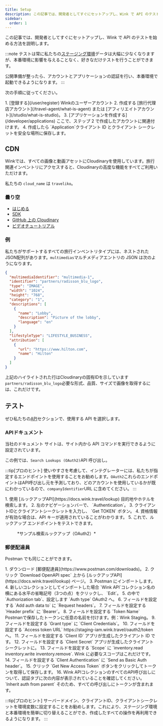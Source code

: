 ```yaml
---
title: Setup
description: この記事では、開発者としてすぐにセットアップし、Wink で API のテストを始める方法を説明します。
sidebar:
  order: 1
---
```


この記事では、開発者としてすぐにセットアップし、Wink で API のテストを始める方法を説明します。

:::note
テストは常に私たちの[ステージング環境](/getting-started/environments)データは大幅に少なくなりますが、本番環境に影響を与えることなく、好きなだけテストを行うことができます。

公開準備が整ったら、アカウントとアプリケーションの認証を行い、本番環境で起動できるようになります。
:::

次の手順に従ってください。

<Steps>
  1. [登録する](/user/register) Winkのユーザーアカウント
  2. 作成する [旅行代理店アカウント](/travel-agent/what-is-agent) または [アフィリエイトアカウント](/studio/what-is-studio)。
  3. [アプリケーションを作成する](/developer/applications) ここで、ステップ 2 で作成したアカウントに関連付けます。
  4. 作成したら `Application`クライアント ID とクライアント シークレットを安全な場所に保存します。
</Steps>


## CDN

Winkでは、すべての画像と動画アセットにCloudinaryを使用しています。旅行関連インベントリにアクセスすると、Cloudinaryの高度な機能をすべてご利用いただけます。

私たちの `cloud_name` は  `traveliko`。

### 曇り空

* [はじめる](https://cloudinary.com/documentation/dev_kickstart)
* [SDK](https://cloudinary.com/documentation/cloudinary_sdks)
* [GitHub 上の Cloudinary](https://github.com/cloudinary)
* [ビデオチュートリアル](https://cloudinary.com/documentation/cloudinary_sdks_tutorials)

### 例

私たちがサポートするすべての旅行インベントリタイプには、ネストされたJSON配列があります。`multimedias`マルチメディアエントリの JSON は次のようになります。

```json {3}
{
  "multimediaIdentifier": "multimedia-1",
  "identifier": "partners/radisson_blu_logo",
  "type": "IMAGE",
  "width": "1024",
  "height": "768",
  "category": "1",
  "descriptions": [
    {
      "name": "Lobby",
      "description": "Picture of the lobby",
      "language": "en"
    }
  ],
  "lifestyleType": "LIFESTYLE_BUSINESS",
  "attribution": [
    {
      "url": "https://www.hilton.com",
      "name": "Hilton"
    }
  ]
}
```

上記のハイライトされた行はCloudinaryの固有IDを示しています`partners/radisson_blu_logo`必要な形式、品質、サイズで画像を取得するには、これだけです。

## テスト

ぜひ私たちの[API](/developer/apis)セクションで、使用する API を選択します。

### APIドキュメント

当社のドキュメント サイトは、サイト内から API コマンドを実行できるように設定されています。

この例では、`Search Lookups (OAuth2)`API 呼び出し。

:::tip\[プロのヒント]
使いやすさを考慮して、インテグレーターには、私たちが指定するエンドポイントを使用することをお勧めします。`OAuth2`これらのエンドポイントはAPI呼び出し元を予測しており、どのアカウントを使用しているかが既にわかっているので、`companyIdentifier`URL に含めてください。
:::

<Steps>
  1. 使用 [ルックアップAPI](https://docs.wink.travel/lookup) 目的地やホテルを検索します。
  2. 左のナビゲーションバーで、 `Authentication`。
  3. クライアントIDとクライアントシークレットを入力し、 `Get TOKEN` ボタン。
  4. 資格情報が有効な場合は、API キーが適用されていることがわかります。
  5. これで、ルックアップ エンドポイントをテストできます。
</Steps>


<figure>
  <CloudinaryImage width="700" height="265" resize="scale" quality="best" alt="ルックアップAPIエンドポイント" src="academy/lookup-api-call" errorImage="noimage_opaque_nyrtl0.png" />

  <figcaption>*サンプル検索ルックアップ（OAuth2）*</figcaption>
</figure>


### 郵便配達員

Postman でも同じことができます。

<Steps>
  1. ダウンロード [郵便配達員](https://www.postman.com/downloads)。
  2. クリック `Download OpenAPI spec` 上から [ルックアップAPI](https://docs.wink.travel/lookup) ページ。
  3. Postman にインポートします。
  4. 新しいコレクションとしてインポートした場合 `Wink API`コレクション名の横にある水平の省略記号（3つの点）をクリックし、 `Edit`。
  5. の中で `Authorization tab`、設定します `Auth type` OAuth2 へ。
  6. フィールドを設定する `Add auth data to` に `Request headers`。
  7. フィールドを設定する `Header prefix` に `Bearer`。
  8. フィールドを設定する `Token Name` Postmanで保存したトークンに任意の名前を付けます。例：Wink Staging。
  9. フィールドを設定する `Grant type` に `Client Credentials`。
  10. フィールドを設定する `Access token URL` https://staging-iam.wink.travel/oauth2/token へ。
  11. フィールドを設定する `Client ID` アプリが生成したクライアント ID です。
  12. フィールドを設定する `Client Secret` アプリが生成したクライアント シークレットに。
  13. フィールドを設定する `Scope` に `inventory.read inventory.write inventory.remove`. Wink に必要なスコープはこれだけです。
  14. フィールドを設定する `Client Authentication` に `Send as Basic Auth header`。
  15. クリック `Get New Access Token` ボタンをクリックしてトークンを取得して保存します。
  16. Wink APIコレクションのすべてのAPI呼び出しについて、認証タブに次の内容が表示されていることを確認してください。 `Inherit auth from parent` そのため、すべての呼び出しにトークンが含まれます。
</Steps>


:::tip\[プロのヒント]
サーバードメイン、クライアントID、クライアントシークレットを環境変数に設定することをお勧めします。これにより、ステージング環境と本番環境を簡単に切り替えることができ、作成したすべての操作を再利用できるようになります。
:::

